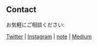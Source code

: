 ## Contact

お気軽にご相談ください:

[Twitter][twitter] | [Instagram][instagram] | [note][note] | [Medium][medium]

[note]: https://note.com/digiangler777
[medium]: https://medium.com/@digiangler
[twitter]: https://twitter.com/digiangler
[youtube]: https://youtube.com
[instagram]: https://instagram.com/digi_angler
[linkedin]: https://linkedin.com/in/digiangler
[dribbble]: https://dribbble.com/digi-angler
[slack]: https://join.slack.com/t/otorosecretstyles/shared_invite/zt-gm2ovk76-vgttyWrCv7N5tIFHbaVA1Q
[discord]: https://discord.gg/yw9bZJ
